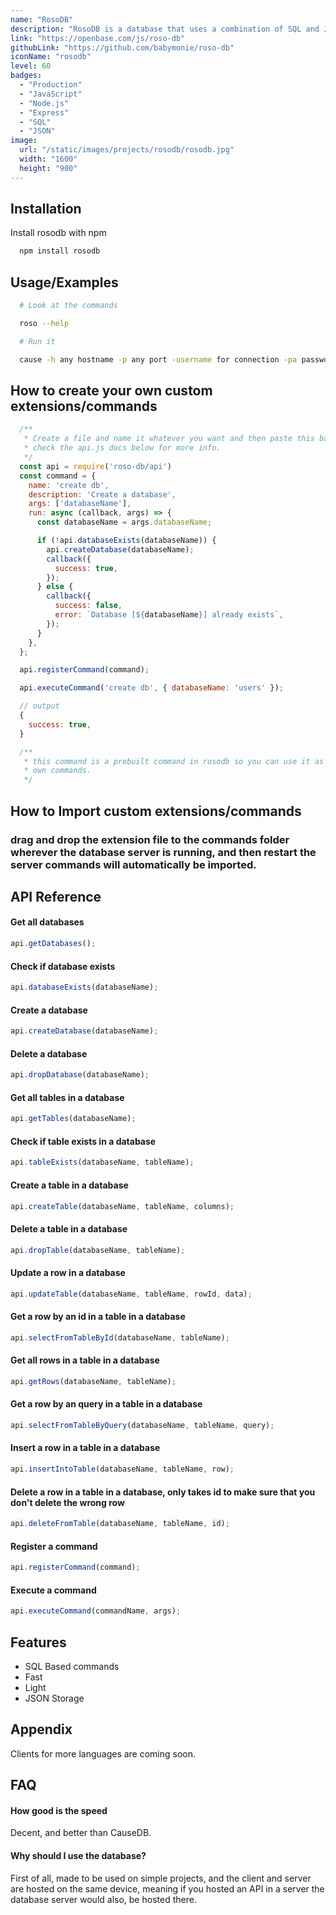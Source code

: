 ```yaml
---
name: "RosoDB"
description: "RosoDB is a database that uses a combination of SQL and JSON. It is easy to use, making it a great choice for those who need a simple database solution."
link: "https://openbase.com/js/roso-db"
githubLink: "https://github.com/babymonie/roso-db"
iconName: "rosodb"
level: 60
badges:
  - "Production"
  - "JavaScript"
  - "Node.js"
  - "Express"
  - "SQL"
  - "JSON"
image:
  url: "/static/images/projects/rosodb/rosodb.jpg"
  width: "1600"
  height: "900"
---
```


## Installation

Install rosodb with npm

```bash
  npm install rosodb
```

## Usage/Examples

```bash
  # Look at the commands

  roso --help

  # Run it

  cause -h any hostname -p any port -username for connection -pa password for the connection
```

## How to create your own custom extensions/commands

```javascript
  /**
   * Create a file and name it whatever you want and then paste this baseplate code in it,
   * check the api.js docs below for more info.
   */
  const api = require('roso-db/api')
  const command = {
    name: 'create db',
    description: 'Create a database',
    args: ['databaseName'],
    run: async (callback, args) => {
      const databaseName = args.databaseName;

      if (!api.databaseExists(databaseName)) {
        api.createDatabase(databaseName);
        callback({
          success: true,
        });
      } else {
        callback({
          success: false,
          error: `Database [${databaseName}] already exists`,
        });
      }
    },
  };

  api.registerCommand(command);

  api.executeCommand('create db', { databaseName: 'users' });

  // output
  {
    success: true,
  }

  /**
   * this command is a prebuilt command in rosodb so you can use it as a reference for your
   * own commands.
   */
```

## How to Import custom extensions/commands

### drag and drop the extension file to the commands folder wherever the database server is running, and then restart the server commands will automatically be imported.

## API Reference

#### Get all databases

```javascript
api.getDatabases();
```

#### Check if database exists

```javascript
api.databaseExists(databaseName);
```

#### Create a database

```javascript
api.createDatabase(databaseName);
```

#### Delete a database

```javascript
api.dropDatabase(databaseName);
```

#### Get all tables in a database

```javascript
api.getTables(databaseName);
```

#### Check if table exists in a database

```javascript
api.tableExists(databaseName, tableName);
```

#### Create a table in a database

```javascript
api.createTable(databaseName, tableName, columns);
```

#### Delete a table in a database

```javascript
api.dropTable(databaseName, tableName);
```

#### Update a row in a database

```javascript
api.updateTable(databaseName, tableName, rowId, data);
```

#### Get a row by an id in a table in a database

```javascript
api.selectFromTableById(databaseName, tableName);
```

#### Get all rows in a table in a database

```javascript
api.getRows(databaseName, tableName);
```

#### Get a row by an query in a table in a database

```javascript
api.selectFromTableByQuery(databaseName, tableName, query);
```

#### Insert a row in a table in a database

```javascript
api.insertIntoTable(databaseName, tableName, row);
```

#### Delete a row in a table in a database, only takes id to make sure that you don't delete the wrong row

```javascript
api.deleteFromTable(databaseName, tableName, id);
```

#### Register a command

```javascript
api.registerCommand(command);
```

#### Execute a command

```javascript
api.executeCommand(commandName, args);
```

## Features

- SQL Based commands
- Fast
- Light
- JSON Storage

## Appendix

Clients for more languages are coming soon.

## FAQ

#### How good is the speed

Decent, and better than CauseDB.

#### Why should I use the database?

First of all, made to be used on simple projects, and the client and server are hosted on the same device, meaning if you hosted an API in a server the database server would also, be hosted there.

